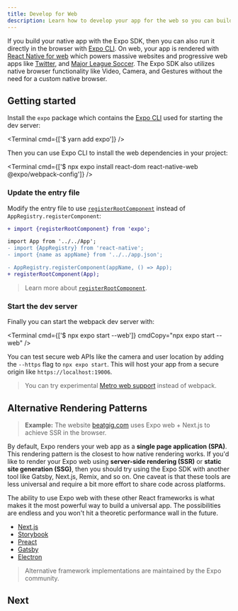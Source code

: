 ```yaml
---
title: Develop for Web
description: Learn how to develop your app for the web so you can build a universal app.
---
```



If you build your native app with the Expo SDK, then you can also run it directly in the browser with [Expo CLI](/more/expo-cli/#develop). On web, your app is rendered with [React Native for web](https://github.com/necolas/react-native-web) which powers massive websites and progressive web apps like [Twitter](https://mobile.twitter.com/), and [Major League Soccer](https://matchcenter.mlssoccer.com/). The Expo SDK also utilizes native browser functionality like Video, Camera, and Gestures without the need for a custom native browser.

## Getting started

Install the `expo` package which contains the [Expo CLI](/more/expo-cli/) used for starting the dev server:

<Terminal cmd={['$ yarn add expo']} />

Then you can use Expo CLI to install the web dependencies in your project:

<Terminal cmd={['$ npx expo install react-dom react-native-web @expo/webpack-config']} />

### Update the entry file

Modify the entry file to use [`registerRootComponent`](/versions/latest/sdk/register-root-component) instead of `AppRegistry.registerComponent`:

```diff
+ import {registerRootComponent} from 'expo';

import App from '../../App';
- import {AppRegistry} from 'react-native';
- import {name as appName} from '../../app.json';

- AppRegistry.registerComponent(appName, () => App);
+ registerRootComponent(App);
```

> Learn more about [`registerRootComponent`](/versions/latest/sdk/register-root-component#registerrootcomponentcomponent).

### Start the dev server

Finally you can start the webpack dev server with:

<Terminal cmd={['$ npx expo start --web']} cmdCopy="npx expo start --web" />

You can test secure web APIs like the camera and user location by adding the `--https` flag to `npx expo start`. This will host your app from a secure origin like `https://localhost:19006`.

> You can try experimental [Metro web support](/guides/customizing-metro#web-support) instead of webpack.

## Alternative Rendering Patterns

> **Example:** The website [beatgig.com](https://beatgig.com/) uses Expo web + Next.js to achieve SSR in the browser.

By default, Expo renders your web app as a **single page application (SPA)**. This rendering pattern is the closest to how native rendering works. If you'd like to render your Expo web using **server-side rendering (SSR)** or **static site generation (SSG)**, then you should try using the Expo SDK with another tool like Gatsby, Next.js, Remix, and so on. One caveat is that these tools are less universal and require a bit more effort to share code across platforms.

The ability to use Expo web with these other React frameworks is what makes it the most powerful way to build a universal app. The possibilities are endless and you won't hit a theoretic performance wall in the future.

- [Next.js](/guides/using-nextjs)
- [Storybook](https://github.com/expo/examples/tree/master/with-storybook)
- [Preact](https://github.com/expo/examples/tree/master/with-preact)
- [Gatsby](https://github.com/expo/examples/tree/master/with-gatsby)
- [Electron](https://github.com/expo/expo-electron-adapter/tree/main/example)

> Alternative framework implementations are maintained by the Expo community.

## Next

<BoxLink
  title="Publishing websites"
  description="Export your website and upload to any web host."
  href="/distribution/publishing-websites"
/>
<BoxLink
  title="Progressive web app"
  description="Learn how to make your website run offline."
  href="/guides/progressive-web-apps"
/>
<BoxLink
  title="Responsive design"
  description="Make your website work across different screens."
  href="https://blog.expo.dev/media-queries-with-react-native-for-ios-android-and-web-e0b73ed5777b"
/>

